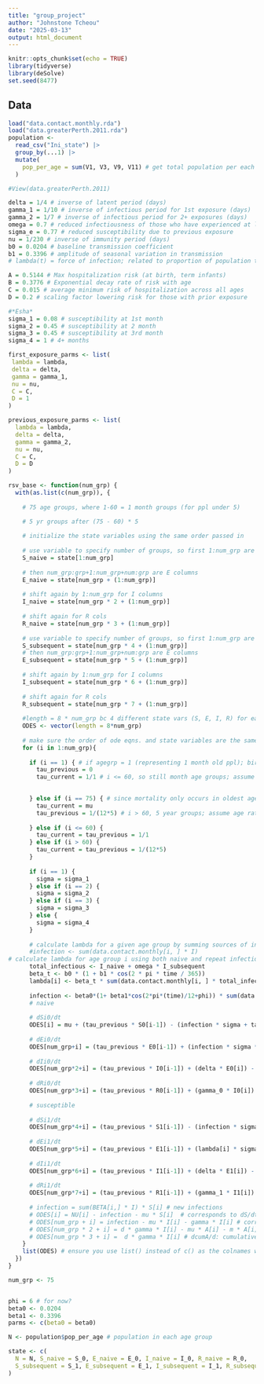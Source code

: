 ```yaml
---
title: "group_project"
author: "Johnstone Tcheou"
date: "2025-03-13"
output: html_document
---
```


```r
knitr::opts_chunk$set(echo = TRUE)
library(tidyverse)
library(deSolve)
set.seed(8477)
```

## Data

```r
load("data.contact.monthly.rda")
load("data.greaterPerth.2011.rda")
population <- 
  read_csv("Ini_state") |> 
  group_by(...1) |> 
  mutate(
    pop_per_age = sum(V1, V3, V9, V11) # get total population per each age group
  )

```

```r
#View(data.greaterPerth.2011)
```

```r
delta = 1/4 # inverse of latent period (days)
gamma_1 = 1/10 # inverse of infectious period for 1st exposure (days)
gamma_2 = 1/7 # inverse of infectious period for 2+ exposures (days)
omega = 0.7 # reduced infectiousness of those who have experienced at least 1 prior infection
sigma_e = 0.77 # reduced susceptibility due to previous exposure
nu = 1/230 # inverse of immunity period (days)
b0 = 0.0204 # baseline transmission coefficient
b1 = 0.3396 # amplitude of seasonal variation in transmission
# lambda(t) = force of infection; related to proportion of population that is infectious and incorporates seasonally-fluctuating transmission 

A = 0.5144 # Max hospitalization risk (at birth, term infants)
B = 0.3776 # Exponential decay rate of risk with age
C = 0.015 # average minimum risk of hospitalization across all ages 
D = 0.2 # scaling factor lowering risk for those with prior exposure 

#*Esha*
sigma_1 = 0.08 # susceptibility at 1st month
sigma_2 = 0.45 # susceptibility at 2 month
sigma_3 = 0.45 # susceptibility at 3rd month
sigma_4 = 1 # 4+ months

first_exposure_parms <- list(
 lambda = lambda,
 delta = delta,
 gamma = gamma_1,
 nu = nu,
 C = C,
 D = 1
)

previous_exposure_parms <- list(
  lambda = lambda,
  delta = delta,
  gamma = gamma_2,
  nu = nu,
  C = C,
  D = D
)


```

```r


rsv_base <- function(num_grp) {
  with(as.list(c(num_grp)), {
    
    # 75 age groups, where 1-60 = 1 month groups (for ppl under 5)

    # 5 yr groups after (75 - 60) * 5
    
    # initialize the state variables using the same order passed in
    
    # use variable to specify number of groups, so first 1:num_grp are for susceptibles
    S_naive = state[1:num_grp] 
    
    # then num_grp:grp+1:num_grp+num:grp are E columns
    E_naive = state[num_grp + (1:num_grp)]
    
    # shift again by 1:num_grp for I columns
    I_naive = state[num_grp * 2 + (1:num_grp)]
    
    # shift again for R cols
    R_naive = state[num_grp * 3 + (1:num_grp)]
    
    # use variable to specify number of groups, so first 1:num_grp are for susceptibles
    S_subsequent = state[num_grp * 4 + (1:num_grp)] 
    # then num_grp:grp+1:num_grp+num:grp are E columns
    E_subsequent = state[num_grp * 5 + (1:num_grp)]
    
    # shift again by 1:num_grp for I columns
    I_subsequent = state[num_grp * 6 + (1:num_grp)]
    
    # shift again for R cols
    R_subsequent = state[num_grp * 7 + (1:num_grp)]
    
    #length = 8 * num_grp bc 4 different state vars (S, E, I, R) for each grp (2 grps, naive and subsequent)
    ODES <- vector(length = 8*num_grp)
    
    # make sure the order of ode eqns. and state variables are the same!
    for (i in 1:num_grp){
      
      if (i == 1) { # if agegrp = 1 (representing 1 month old ppl); birth rate = mu; 0 otherwise
        tau_previous = 0 
        tau_current = 1/1 # i <= 60, so still month age groups; assume 1/1 month

        
      } else if (i == 75) { # since mortality only occurs in oldest age group, we are in closed system so mortality rate = birth rate
        tau_current = mu 
        tau_previous = 1/(12*5) # i > 60, 5 year groups; assume age rate is 1/(12 months * 5 years)
        
      } else if (i <= 60) {
        tau_current = tau_previous = 1/1
      } else if (i > 60) {
        tau_current = tau_previous = 1/(12*5) 
      }
      
      if (i == 1) {
        sigma = sigma_1
      } else if (i == 2) {
        sigma = sigma_2
      } else if (i == 3) {
        sigma = sigma_3
      } else {
        sigma = sigma_4
      }
      
      # calculate lambda for a given age group by summing sources of infection from transmission matrix
      #infection <- sum(data.contact.monthly[i, ] * I)
# calculate lambda for age group i using both naive and repeat infections: *Esha
      total_infectious <- I_naive + omega * I_subsequent
      beta_t <- b0 * (1 + b1 * cos(2 * pi * time / 365))
      lambda[i] <- beta_t * sum(data.contact.monthly[i, ] * total_infectious) / N
      
      infection <- beta0*(1+ beta1*cos(2*pi*(time)/12+phi)) * sum(data.contact.monthly[i, ] * (I_naive+(sigma*I_subsequent))/N) 
      # naive
      
      # dSi0/dt
      ODES[i] = mu + (tau_previous * S0[i-1]) - (infection * sigma + tau_current) * S0[i]
      
      # dEi0/dt
      ODES[num_grp+i] = (tau_previous * E0[i-1]) + (infection * sigma * S0[i]) - (delta + tau_current) * E0[i]
      
      # dIi0/dt 
      ODES[num_grp*2+i] = (tau_previous * I0[i-1]) + (delta * E0[i]) - (gamma_0 + tau_current) * I0[i]
      
      # dRi0/dt
      ODES[num_grp*3+i] = (tau_previous * R0[i-1]) + (gamma_0 * I0[i]) - (nu + tau_current) * R0[i]
      
      # susceptible
      
      # dSi1/dt 
      ODES[num_grp*4+i] = (tau_previous * S1[i-1]) - (infection * sigma + tau_current) - nu(R1[i] + R0[i])
      
      # dEi1/dt
      ODES[num_grp*5+i] = (tau_previous * E1[i-1]) + (lambda[i] * sigma_bar[i] + S1[i]) - (delta + tau_current) * E1[i]
      
      # dIi1/dt
      ODES[num_grp*6+i] = (tau_previous * I1[i-1]) + (delta * E1[i]) - (gamma_1 + tau_current) * I1[i]
      
      # dRi1/dt
      ODES[num_grp*7+i] = (tau_previous * R1[i-1]) + (gamma_1 * I1[i]) - (nu + tau_current) * R1[i]
      
      # infection = sum(BETA[i,] * I) * S[i] # new infections
      # ODES[i] = NU[i] - infection - mu * S[i]  # corresponds to dS/dt chunk from one at a time coding
      # ODES[num_grp + i] = infection - mu * I[i] - gamma * I[i] # corresponds to dI/dt chunk
      # ODES[num_grp * 2 + i] = d * gamma * I[i] - mu * A[i] - m * A[i]  # corresponds to dA/dt
      # ODES[num_grp * 3 + i] =  d * gamma * I[i] # dcumA/d: cumulative incidence
    }
    list(ODES) # ensure you use list() instead of c() as the colnames will have parameter names and more intuitive 
  })
}

num_grp <- 75


phi = 6 # for now?
beta0 <- 0.0204
beta1 <- 0.3396
parms <- c(beta0 = beta0)

N <- population$pop_per_age # population in each age group 

state <- c(
  N = N, S_naive = S_0, E_naive = E_0, I_naive = I_0, R_naive = R_0,
  S_subsequent = S_1, E_subsequent = E_1, I_subsequent = I_1, R_subsequent = R_1
)
```


